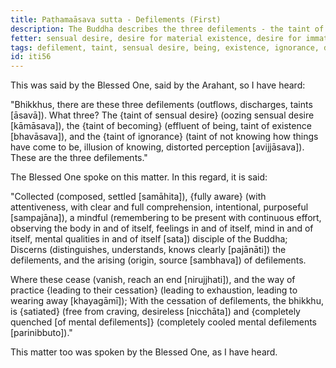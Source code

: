 ```yaml
---
title: Paṭhamaāsava sutta - Defilements (First)
description: The Buddha describes the three defilements - the taint of sensual desire, the taint of being, and the taint of ignorance, and the way of practice leading to their cessation.
fetter: sensual desire, desire for material existence, desire for immaterial existence, ignorance
tags: defilement, taint, sensual desire, being, existence, ignorance, discernment, quenching, collectedness, fully aware, mindfulness, cessation, craving, iti, iti50-99
id: iti56
---
```


This was said by the Blessed One, said by the Arahant, so I have heard:

"Bhikkhus, there are these three defilements (outflows, discharges, taints [āsavā]). What three? The \{taint of sensual desire} (oozing sensual desire [kāmāsava]), the \{taint of becoming} (effluent of being, taint of existence [bhavāsava]), and the \{taint of ignorance} (taint of not knowing how things have come to be, illusion of knowing, distorted perception [avijjāsava]). These are the three defilements."

The Blessed One spoke on this matter. In this regard, it is said:

"Collected (composed, settled [samāhita]), \{fully aware} (with attentiveness, with clear and full comprehension, intentional, purposeful [sampajāna]),
a mindful (remembering to be present with continuous effort, observing the body in and of itself, feelings in and of itself, mind in and of itself, mental qualities in and of itself [sata]) disciple of the Buddha;
Discerns (distinguishes, understands, knows clearly [pajānāti]) the defilements,
and the arising (origin, source [sambhava]) of defilements.

Where these cease (vanish, reach an end [nirujjhati]),
and the way of practice \{leading to their cessation} (leading to exhaustion, leading to wearing away [khayagāmī]);
With the cessation of defilements, the bhikkhu,
is \{satiated} (free from craving, desireless [nicchāta]) and \{completely quenched [of mental defilements]} (completely cooled mental defilements [parinibbuto])."

This matter too was spoken by the Blessed One, as I have heard.